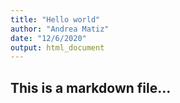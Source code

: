 ```yaml
---
title: "Hello world"
author: "Andrea Matiz"
date: "12/6/2020"
output: html_document
---
```


## This is a markdown file...
